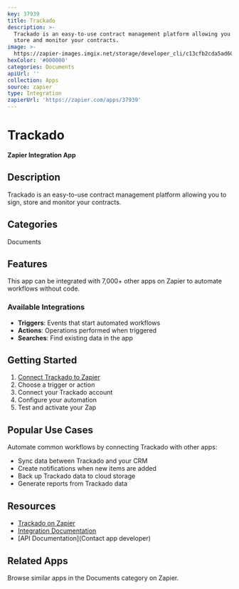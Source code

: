 ```yaml
---
key: 37939
title: Trackado
description: >-
  Trackado is an easy-to-use contract management platform allowing you to sign,
  store and monitor your contracts.
image: >-
  https://zapier-images.imgix.net/storage/developer_cli/c13cfb2cda5ad60550daf06fe78d981d_2.png?auto=format%2Ccompress&ixlib=python-3.0.0&q=50
hexColor: '#000000'
categories: Documents
apiUrl: ''
collection: Apps
source: zapier
type: Integration
zapierUrl: 'https://zapier.com/apps/37939'
---
```

# Trackado

**Zapier Integration App**

## Description

Trackado is an easy-to-use contract management platform allowing you to sign, store and monitor your contracts.

## Categories

Documents

## Features

This app can be integrated with 7,000+ other apps on Zapier to automate workflows without code.

### Available Integrations

- **Triggers**: Events that start automated workflows
- **Actions**: Operations performed when triggered
- **Searches**: Find existing data in the app

## Getting Started

1. [Connect Trackado to Zapier](https://zapier.com/apps/37939)
2. Choose a trigger or action
3. Connect your Trackado account
4. Configure your automation
5. Test and activate your Zap

## Popular Use Cases

Automate common workflows by connecting Trackado with other apps:

- Sync data between Trackado and your CRM
- Create notifications when new items are added
- Back up Trackado data to cloud storage
- Generate reports from Trackado data

## Resources

- [Trackado on Zapier](https://zapier.com/apps/37939)
- [Integration Documentation](https://zapier.com/apps/37939/integrations)
- [API Documentation](Contact app developer)

## Related Apps

Browse similar apps in the Documents category on Zapier.
